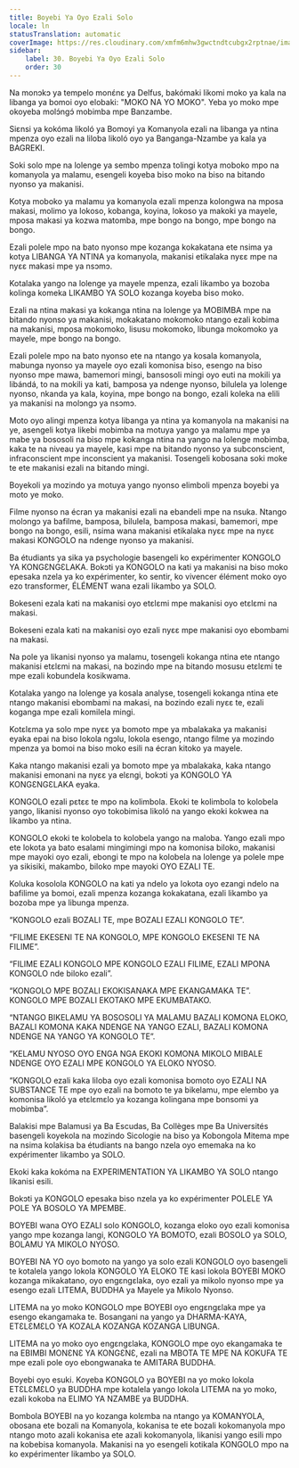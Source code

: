 ```yaml
---
title: Boyebi Ya Oyo Ezali Solo
locale: ln
statusTranslation: automatic
coverImage: https://res.cloudinary.com/xmfm6mhw3gwctndtcubgx2rptnae/image/upload/v1740337243/small_cover_educacion_fundamental_a051170f1c.webp
sidebar:
    label: 30. Boyebi Ya Oyo Ezali Solo
    order: 30
---
```

Na monɔkɔ ya tempelo monɛ́nɛ ya Delfus, bakómaki likomi moko ya kala na libanga ya bomoi oyo elobaki: "MOKO NA YO MOKO". Yeba yo moko mpe okoyeba molɔ́ngɔ́ mobimba mpe Banzambe.

Siɛnsi ya kokóma likoló ya Bomoyi ya Komanyola ezali na libanga ya ntina mpenza oyo ezali na liloba likoló oyo ya Banganga-Nzambe ya kala ya BAGREKI.

Soki solo mpe na lolenge ya sembo mpenza tolingi kotya moboko mpo na komanyola ya malamu, esengeli koyeba biso moko na biso na bitando nyonso ya makanisi.

Kotya moboko ya malamu ya komanyola ezali mpenza kolongwa na mposa makasi, molimo ya lokoso, kobanga, koyina, lokoso ya makoki ya mayele, mposa makasi ya kozwa matomba, mpe bongo na bongo, mpe bongo na bongo.

Ezali polele mpo na bato nyonso mpe kozanga kokakatana ete nsima ya kotya LIBANGA YA NTINA ya komanyola, makanisi etikalaka nyɛɛ mpe na nyɛɛ makasi mpe ya nsɔmɔ.

Kotalaka yango na lolenge ya mayele mpenza, ezali likambo ya bozoba kolinga komeka LIKAMBO YA SOLO kozanga koyeba biso moko.

Ezali na ntina makasi ya kokanga ntina na lolenge ya MOBIMBA mpe na bitando nyonso ya makanisi, mokakatano mokomoko ntango ezali kobima na makanisi, mposa mokomoko, lisusu mokomoko, libunga mokomoko ya mayele, mpe bongo na bongo.

Ezali polele mpo na bato nyonso ete na ntango ya kosala komanyola, mabunga nyonso ya mayele oyo ezali komonisa biso, esengo na biso nyonso mpe mawa, bamemori mingi, bansosoli mingi oyo euti na mokili ya libándá, to na mokili ya kati, bamposa ya ndenge nyonso, bilulela ya lolenge nyonso, nkanda ya kala, koyina, mpe bongo na bongo, ezali koleka na elili ya makanisi na molɔngɔ ya nsɔmɔ.

Moto oyo alingi mpenza kotya libanga ya ntina ya komanyola na makanisi na ye, asengeli kotya likebi mobimba na motuya yango ya malamu mpe ya mabe ya bososoli na biso mpe kokanga ntina na yango na lolenge mobimba, kaka te na niveau ya mayele, kasi mpe na bitando nyonso ya subconscient, infraconscient mpe inconscient ya makanisi. Tosengeli kobosana soki moke te ete makanisi ezali na bitando mingi.

Boyekoli ya mozindo ya motuya yango nyonso elimboli mpenza boyebi ya moto ye moko.

Filme nyonso na écran ya makanisi ezali na ebandeli mpe na nsuka. Ntango molɔngɔ ya bafilme, bamposa, bilulela, bamposa makasi, bamemori, mpe bongo na bongo, esili, nsima wana makanisi etikalaka nyɛɛ mpe na nyɛɛ makasi KONGOLO na ndenge nyonso ya makanisi.

Ba étudiants ya sika ya psychologie basengeli ko expérimenter KONGOLO YA KONGƐNGƐLAKA. Bokɔti ya KONGOLO na kati ya makanisi na biso moko epesaka nzela ya ko expérimenter, ko sentir, ko vivencer élément moko oyo ezo transformer, ÉLÉMENT wana ezali likambo ya SOLO.

Bokeseni ezala kati na makanisi oyo etɛlɛmi mpe makanisi oyo etɛlɛmi na makasi.

Bokeseni ezala kati na makanisi oyo ezali nyɛɛ mpe makanisi oyo ebombami na makasi.

Na pole ya likanisi nyonso ya malamu, tosengeli kokanga ntina ete ntango makanisi etɛlɛmi na makasi, na bozindo mpe na bitando mosusu etɛlɛmi te mpe ezali kobundela kosikwama.

Kotalaka yango na lolenge ya kosala analyse, tosengeli kokanga ntina ete ntango makanisi ebombami na makasi, na bozindo ezali nyɛɛ te, ezali koganga mpe ezali komilela mingi.

Kotɛlɛma ya solo mpe nyɛɛ ya bomoto mpe ya mbalakaka ya makanisi eyaka epai na biso lokola ngɔlu, lokola esengo, ntango filme ya mozindo mpenza ya bomoi na biso moko esili na écran kitoko ya mayele.

Kaka ntango makanisi ezali ya bomoto mpe ya mbalakaka, kaka ntango makanisi emonani na nyɛɛ ya elɛngi, bokɔti ya KONGOLO YA KONGƐNGƐLAKA eyaka.

KONGOLO ezali pɛtɛɛ te mpo na kolimbola. Ekoki te kolimbola to kolobela yango, likanisi nyonso oyo tokobimisa likoló na yango ekoki kokwea na likambo ya ntina.

KONGOLO ekoki te kolobela to kolobela yango na maloba. Yango ezali mpo ete lokota ya bato esalami mingimingi mpo na komonisa biloko, makanisi mpe mayoki oyo ezali, ebongi te mpo na kolobela na lolenge ya polele mpe ya sikisiki, makambo, biloko mpe mayoki OYO EZALI TE.

Koluka kosolola KONGOLO na kati ya ndelo ya lokota oyo ezangi ndelo na bafilime ya bomoi, ezali mpenza kozanga kokakatana, ezali likambo ya bozoba mpe ya libunga mpenza.

“KONGOLO ezali BOZALI TE, mpe BOZALI EZALI KONGOLO TE”.

“FILIME EKESENI TE NA KONGOLO, MPE KONGOLO EKESENI TE NA FILIME”.

“FILIME EZALI KONGOLO MPE KONGOLO EZALI FILIME, EZALI MPONA KONGOLO nde biloko ezali”.

“KONGOLO MPE BOZALI EKOKISANAKA MPE EKANGAMAKA TE”. KONGOLO MPE BOZALI EKOTAKO MPE EKUMBATAKO.

“NTANGO BIKELAMU YA BOSOSOLI YA MALAMU BAZALI KOMONA ELOKO, BAZALI KOMONA KAKA NDENGE NA YANGO EZALI, BAZALI KOMONA NDENGE NA YANGO YA KONGOLO TE”.

“KELAMU NYOSO OYO ENGA NGA EKOKI KOMONA MIKOLO MIBALE NDENGE OYO EZALI MPE KONGOLO YA ELOKO NYOSO.

“KONGOLO ezali kaka liloba oyo ezali komonisa bomoto oyo EZALI NA SUBSTANCE TE mpe oyo ezali na bomoto te ya bikelamu, mpe elembo ya komonisa likoló ya etɛlɛmɛlo ya kozanga kolingana mpe bonsomi ya mobimba”.

Balakisi mpe Balamusi ya Ba Escudas, Ba Collèges mpe Ba Universités basengeli koyekola na mozindo Sicologie na biso ya Kobongola Mitema mpe na nsima kolakisa ba étudiants na bango nzela oyo ememaka na ko expérimenter likambo ya SOLO.

Ekoki kaka kokóma na EXPERIMENTATION YA LIKAMBO YA SOLO ntango likanisi esili.

Bokɔti ya KONGOLO epesaka biso nzela ya ko expérimenter POLELE YA POLE YA BOSOLO YA MPEMBE.

BOYEBI wana OYO EZALI solo KONGOLO, kozanga eloko oyo ezali komonisa yango mpe kozanga langi, KONGOLO YA BOMOTO, ezali BOSOLO ya SOLO, BOLAMU YA MIKOLO NYOSO.

BOYEBI NA YO oyo bomoto na yango ya solo ezali KONGOLO oyo basengeli te kotalela yango lokola KONGOLO YA ELOKO TE kasi lokola BOYEBI MOKO kozanga mikakatano, oyo engɛngɛlaka, oyo ezali ya mikolo nyonso mpe ya esengo ezali LITEMA, BUDDHA ya Mayele ya Mikolo Nyonso.

LITEMA na yo moko KONGOLO mpe BOYEBI oyo engɛngɛlaka mpe ya esengo ekangamaka te. Bosangani na yango ya DHARMA-KAYA, ETƐLƐMƐLO YA KOZALA KOZANGA KOZANGA LIBUNGA.

LITEMA na yo moko oyo engɛngɛlaka, KONGOLO mpe oyo ekangamaka te na EBIMBI MONƐNƐ YA KONGƐNƐ, ezali na MBOTA TE MPE NA KOKUFA TE mpe ezali pole oyo ebongwanaka te AMITARA BUDDHA.

Boyebi oyo esuki. Koyeba KONGOLO ya BOYEBI na yo moko lokola ETƐLƐMƐLO ya BUDDHA mpe kotalela yango lokola LITEMA na yo moko, ezali kokoba na ELIMO YA NZAMBE ya BUDDHA.

Bombola BOYEBI na yo kozanga kolɛmba na ntango ya KOMANYOLA, obosana ete bozali na Komanyola, kokanisa te ete bozali kokomanyola mpo ntango moto azali kokanisa ete azali kokomanyola, likanisi yango esili mpo na kobebisa komanyola. Makanisi na yo esengeli kotikala KONGOLO mpo na ko expérimenter likambo ya SOLO.

